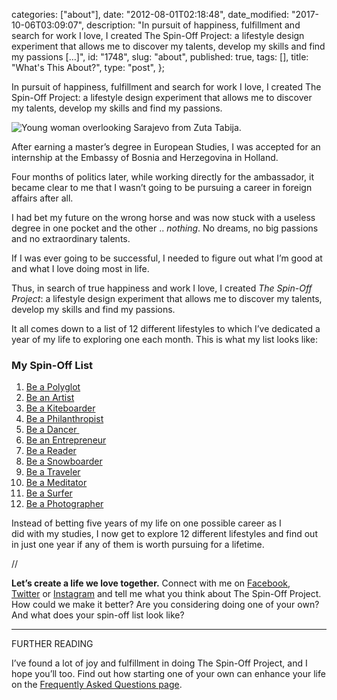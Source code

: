 
  categories: ["about"],
  date: "2012-08-01T02:18:48",
  date_modified: "2017-10-06T03:09:07",
  description:
    "In pursuit of happiness, fulfillment and search for work I love, I created The Spin-Off Project: a lifestyle design experiment that allows me to discover my talents, develop my skills and find my passions […]",
  id: "1748",
  slug: "about",
  published: true,
  tags: [],
  title: "What's This About?",
  type: "post",
};


In pursuit of happiness, fulfillment and search for work I love, I created The Spin-Off Project: a lifestyle design experiment that allows me to discover my talents, develop my skills and find my passions.

![Young woman overlooking Sarajevo from Zuta Tabija.](/pages/tsop/Mirha-Masala-Overlooking-Sarajevo_40.jpg)

After earning a master’s degree in European Studies, I was accepted for an internship at the Embassy of Bosnia and Herzegovina in Holland.

Four months of politics later, while working directly for the ambassador, it became clear to me that I wasn’t going to be pursuing a career in foreign affairs after all.

I had bet my future on the wrong horse and was now stuck with a useless degree in one pocket and the other .. _nothing_. No dreams, no big passions and no extraordinary talents.

If I was ever going to be successful, I needed to figure out what I’m good at and what I love doing most in life.

Thus, in search of true happiness and work I love, I created *The Spin-Off Project*: a lifestyle design experiment that allows me to discover my talents, develop my skills and find my passions.

It all comes down to a list of 12 different lifestyles to which I’ve dedicated a year of my life to exploring one each month. This is what my list looks like:

### My Spin-Off List

1. [Be a Polyglot](/tsop/posts/polyglot-month/)
2. [Be an Artist](/tsop/posts/artist-month/)
3. [Be a Kiteboarder](/tsop/posts/kiteboarder-month/)
4. [Be a Philanthropist](/tsop/posts/philanthropist-month/)
5. [Be a Dancer ](/tsop/posts/dancer-month/)
6. [Be an Entrepreneur](/tsop/posts/entrepreneur-month/)
7. [Be a Reader](/tsop/posts/reader-month/)
8. [Be a Snowboarder](/tsop/posts/snowboarder-month/)
9. [Be a Traveler](/tsop/posts/30-days-traveling/)
10. [Be a Meditator](/tsop/posts/meditator-month/)
11. [Be a Surfer](/tsop/posts/surfer-month/)
12. [Be a Photographer](/tsop/posts/photographer-month/)

Instead of betting five years of my life on one possible career as I did with my studies, I now get to explore 12 different lifestyles and find out in just one year if any of them is worth pursuing for a lifetime.

//

**Let’s create a life we love together.** Connect with me on [Facebook](http://www.facebook.com/thespinoffproject), [Twitter](http://www.twitter.com/mirhamasala/) or [Instagram](http://www.instagram.com/mirhamasala/) and tell me what you think about The Spin-Off Project. How could we make it better? Are you considering doing one of your own? And what does your spin-off list look like?

---

FURTHER READING

I’ve found a lot of joy and fulfillment in doing The Spin-Off Project, and I hope you’ll too. Find out how starting one of your own can enhance your life on the [Frequently Asked Questions page](/tsop/faqs/).
